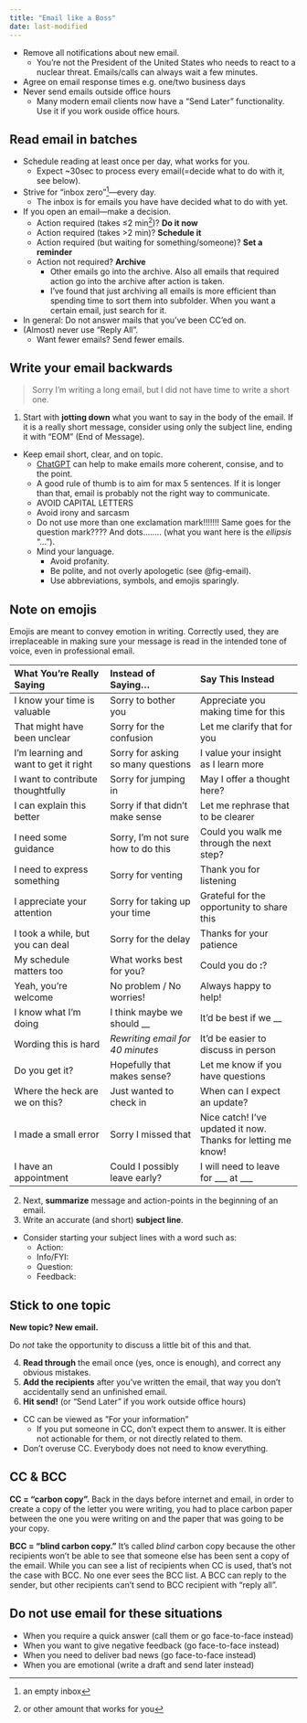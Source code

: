 ```yaml
---
title: "Email like a Boss"
date: last-modified
---
```


* Remove all notifications about new email.
  * You're not the President of the United States who needs to react to a nuclear threat. Emails/calls can always wait a few minutes.
* Agree on email response times e.g. one/two business days
* Never send emails outside office hours
  * Many modern email clients now have a "Send Later" functionality. Use it if you work ouside office hours.

## Read email in batches

* Schedule reading at least once per day, what works for you.
  * Expect ~30sec to process every email(=decide what to do with it, see below).
* Strive for "inbox zero"^[an empty inbox]---every day.
  * The inbox is for emails you have have decided what to do with yet.
* If you open an email---make a decision.
  * Action required (takes ≤2 min^[or other amount that works for you])? **Do it now**
  * Action required (takes >2 min)? **Schedule it**
  * Action required (but waiting for something/someone)? **Set a reminder**
  * Action not required? **Archive**
    * Other emails go into the archive. Also all emails that required action go into the archive after action is taken.
    * I've found that just archiving all emails is more efficient than spending time to sort them into subfolder. When you want a certain email, just search for it.
* In general: Do not answer mails that you've been CC'ed on.
* (Almost) never use "Reply All".
  * Want fewer emails? Send fewer emails.

## Write your email backwards

> Sorry I'm writing a long email, but I did not have time to write a short one.

1. Start with **jotting down** what you want to say in the body of the email. If it is a really short message, consider using only the subject line, ending it with "EOM" (End of Message).
* Keep email short, clear, and on topic.
  * [ChatGPT](chat.openai.com) can help to make emails more coherent, consise, and to the point.
  * A good rule of thumb is to aim for max 5 sentences. If it is longer than that, email is probably not the right way to communicate.
  * AVOID CAPITAL LETTERS
  * Avoid irony and sarcasm
  * Do not use more than one exclamation mark!!!!!!! Same goes for the question mark???? And dots........ (what you want here is the *ellipsis* "...").
  * Mind your language.
    * Avoid profanity.
    * Be polite, and not overly apologetic (see @fig-email).
    * Use abbreviations, symbols, and emojis sparingly.

:::{.callout-note}
# Note on emojis

Emojis are meant to convey emotion in writing.
Correctly used, they are irreplaceable in making sure your message is read in the intended tone of voice, even in professional email.
:::

| What You're Really Saying              | Instead of Saying...                  | Say This Instead                              |
| :--------------------------------------- | :------------------------------------- | :----------------------------------------- |
| I know your time is valuable             | Sorry to bother you                    | Appreciate you making time for this        |
| That might have been unclear             | Sorry for the confusion                | Let me clarify that for you                |
| I'm learning and want to get it right    | Sorry for asking so many questions     | I value your insight as I learn more       |
| I want to contribute thoughtfully        | Sorry for jumping in                   | May I offer a thought here?                |
| I can explain this better                | Sorry if that didn’t make sense        | Let me rephrase that to be clearer         |
| I need some guidance                     | Sorry, I’m not sure how to do this     | Could you walk me through the next step?   |
| I need to express something              | Sorry for venting                      | Thank you for listening                    |
| I appreciate your attention              | Sorry for taking up your time          | Grateful for the opportunity to share this |
| I took a while, but you can deal     | Sorry for the delay                         | Thanks for your patience                  |
| My schedule matters too              | What works best for you?                    | Could you do __:__?                       |
| Yeah, you're welcome                 | No problem / No worries!                    | Always happy to help!                     |
| I know what I’m doing                | I think maybe we should __                  | It’d be best if we __                     |
| Wording this is hard                 | *Rewriting email for 40 minutes*            | It’d be easier to discuss in person       |
| Do you get it?                       | Hopefully that makes sense?                 | Let me know if you have questions         |
| Where the heck are we on this?       | Just wanted to check in                     | When can I expect an update?             |
| I made a small error                 | Sorry I missed that     | Nice catch! I've updated it now. Thanks for letting me know! |
| I have an appointment                | Could I possibly leave early?               | I will need to leave for ___ at ___      |

2. Next, **summarize** message and action-points in the beginning of an email.
3. Write an accurate (and short) **subject line**.
* Consider starting your subject lines with a word such as:
  * Action: 
  * Info/FYI: 
  * Question: 
  * Feedback: 

:::{.callout-tip}
# Stick to one topic

**New topic? New email.**

Do *not* take the opportunity to discuss a little bit of this and that.
:::

4. **Read through** the email once (yes, once is enough), and correct any obvious mistakes.
5. **Add the recipients** after you've written the email, that way you don't accidentally send an unfinished email.
6. **Hit send!** (or "Send Later" if you work outside office hours)

* CC can be viewed as ”For your information”
  * If you put someone in CC, don't expect them to answer. It is either not actionable for them, or not directly related to them.
* Don't overuse CC. Everybody does not need to know everything.

:::{.callout-tip}
# CC & BCC

**CC = "carbon copy".**
Back in the days before internet and email, in order to create a copy of the letter you were writing, you had to place carbon paper between the one you were writing on and the paper that was going to be your copy.

**BCC = "blind carbon copy."**
It’s called *blind* carbon copy because the other recipients won't be able to see that someone else has been sent a copy of the email.
While you can see a list of recipients when CC is used, that's not the case with BCC.
No one ever sees the BCC list.
A BCC can reply to the sender, but other recipients can't send to BCC recipient with "reply all".
:::

## Do not use email for these situations

* When you require a quick answer (call them or go face-to-face instead)
* When you want to give negative feedback (go face-to-face instead)
* When you need to deliver bad news (go face-to-face instead)
* When you are emotional (write a draft and send later instead)
